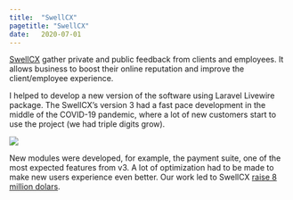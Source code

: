 ```yaml
---
title:  "SwellCX"
pagetitle: "SwellCX"
date:   2020-07-01
---
```


[SwellCX](https://www.swellcx.com/) gather private and public feedback from clients and employees.
It allows business to boost their online reputation and improve the client/employee experience.

I helped to develop a new version of the software using Laravel Livewire package. 
The SwellCX's version 3 had a fast pace development in the middle of the COVID-19 pandemic, 
where a lot of new customers start to use the project (we had triple digits grow). 

![](swell.png)

New modules were developed, for example, the payment suite, one of the most expected features from v3. 
A lot of optimization had to be made to make new users experience even better. Our work 
led to SwellCX [raise 8 million dolars](https://www.swellcx.com/resources/swell-raises-8m-series-a-after-experiencing-triple-digit-growth-in-2020).
